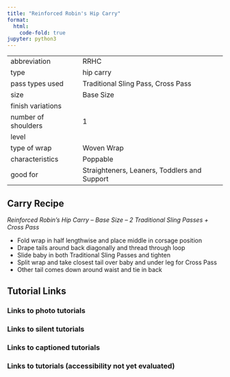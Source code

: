```yaml
---
title: "Reinforced Robin's Hip Carry"
format:
  html:
    code-fold: true
jupyter: python3
---
```


| | 
|---|---
|abbreviation	|RRHC
|type	|hip carry
|pass types used	|Traditional Sling Pass, Cross Pass
|size	|Base Size
|finish variations|	
|number of shoulders	|1
|level	|
|type of wrap	|Woven Wrap
|characteristics	|Poppable
|good for	|Straighteners, Leaners, Toddlers and Support

## Carry Recipe
_Reinforced Robin’s Hip Carry – Base Size – 2 Traditional Sling Passes + Cross Pass_

- Fold wrap in half lengthwise and place middle in corsage position
- Drape tails around back diagonally and thread through loop
- Slide baby in both Traditional Sling Passes and tighten
- Split wrap and take closest tail over baby and under leg for Cross Pass
- Other tail comes down around waist and tie in back

## Tutorial Links
### Links to photo tutorials
### Links to silent tutorials
### Links to captioned tutorials
### Links to tutorials (accessibility not yet evaluated)
